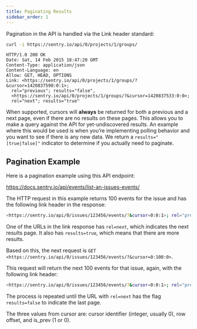 ```yaml
---
title: Paginating Results
sidebar_order: 1
---
```


Pagination in the API is handled via the Link header standard:

```bash
curl -i https://sentry.io/api/0/projects/1/groups/
```

```http
HTTP/1.0 200 OK
Date: Sat, 14 Feb 2015 18:47:20 GMT
Content-Type: application/json
Content-Language: en
Allow: GET, HEAD, OPTIONS
Link: <https://sentry.io/api/0/projects/1/groups/?&cursor=1420837590:0:1>;
  rel="previous"; results="false",
  <https://sentry.io/api/0/projects/1/groups/?&cursor=1420837533:0:0>;
  rel="next"; results="true"
```

When supported, cursors will **always** be returned for both a previous and a next page, even if there are no results on these pages. This allows you to make a query against the API for yet-undiscovered results. An example where this would be used is when you’re implementing polling behavior and you want to see if there is any new data. We return a `results="[true|false]"` indicator to determine if you actually need to paginate.

## Pagination Example

Here is a pagination example using this API endpoint:

https://docs.sentry.io/api/events/list-an-issues-events/

The HTTP request in this example returns 100 events for the issue and has the following link header in the response:

```bash {tabTitle:Http}
<https://sentry.io/api/0/issues/123456/events/?&cursor=0:0:1>; rel="previous"; results="false"; cursor="0:0:1", <https://sentry.io/api/0/issues/123456/events/?&cursor=0:100:0>; rel="next"; results="true"; cursor="0:100:0"
```

One of the URLs in the link response has `rel=next`, which indicates the next results page. It also has `results=true`, which means that there are more results.

Based on this, the next request is `GET <https://sentry.io/api/0/issues/123456/events/?&cursor=0:100:0>`.

This request will return the next 100 events for that issue, again, with the following link header:

```bash {tabTitle:Http}
<https://sentry.io/api/0/issues/123456/events/?&cursor=0:0:1>; rel="previous"; results="true"; cursor="0:0:1", <https://sentry.io/api/0/issues/123456/events/?&cursor=0:200:0>; rel="next"; results="true"; cursor="0:200:0"
```

The process is repeated until the URL with `rel=next` has the flag `results=false` to indicate the last page.

The three values from cursor are: cursor identifier (integer, usually 0), row offset, and is_prev (1 or 0).
